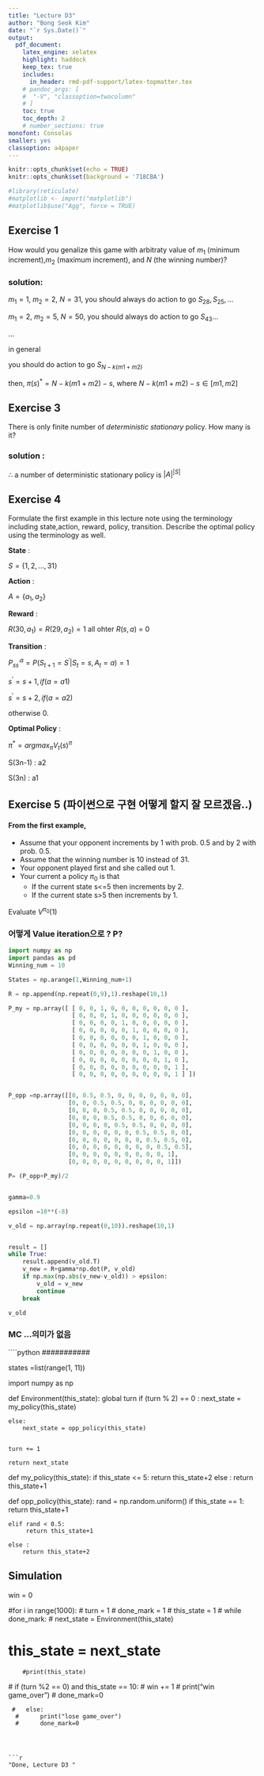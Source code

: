 ```yaml
---
title: "Lecture D3"  
author: "Bong Seok Kim"  
date: "`r Sys.Date()`"  
output:   
  pdf_document:  
    latex_engine: xelatex
    highlight: haddock  
    keep_tex: true  
    includes:
      in_header: rmd-pdf-support/latex-topmatter.tex
    # pandoc_args: [
    #  "-V", "classoption=twocolumn"
    # ]
    toc: true   
    toc_depth: 2  
    # number_sections: true  
monofont: Consolas
smaller: yes
classoption: a4paper
---
```


```r
knitr::opts_chunk$set(echo = TRUE)
knitr::opts_chunk$set(background = '718CBA')  
```

```r
#library(reticulate)
#matplotlib <- import("matplotlib")
#matplotlib$use("Agg", force = TRUE)
```

## Exercise 1
How would you genalize this game with arbitraty value of $m_1$ (minimum increment),$m_2$ (maximum increment), and $N$ (the winning number)?

### solution:

$m_1=1$, $m_2=2$, $N=31$, you should always do action to go $S_{28},S_{25},\dots$ 


$m_1=2$, $m_2=5$, $N=50$, you should always do action to go $S_{43}\dots$ 


$\dots$

in general

you should do action to go $S_{N-k(m1+m2)}$

then, $\pi{(s)}^*=N-k(m1+m2)-s$, where $N-k(m1+m2)-s \in[m1,m2]$

\newpage

## Exercise 3
There is only finite number of $deterministic$ $stationary$ policy. How many is it?

### solution :

\begin{enumerate}
  \item $deterministic$ policy gives an single action for each state.
  \item $stationary$ is, a policy that does not change over time
  \item $deterministic$ $stationary$ policy deterministically selects actions based on the current state with mapping with no loss of generality
\end{enumerate}

$\therefore$ a number of deterministic stationary policy is $|A|^{|S|}$


\newpage


## Exercise 4
Formulate the first example in this lecture note using the terminology including state,action, reward, policy, transition. Describe the optimal policy using the terminology as well.

**State** : 

$S = \{1,2,\dots ,31\}$
 
 
**Action** :

$A = \{a_1,a_2\}$
 
 
**Reward** :

$R(30,a_1)=R(29,a_2)=1$ all ohter $R(s,a)$ = 0
 

**Transition** : 

$P_{ss^\prime}^a =P(S_{t+1}=S^{\prime} |S_t=s, A_t=a) =1$ 

  $s^{\prime}=s+1, if(a=a1)$ 
 
  $s^{\prime}=s+2, if(a=a2)$
 
  otherwise 0.
 
**Optimal Policy** :

$\pi^*=argmax_{\pi}V_t(s)^\pi$ 

S(3n-1) : a2 

S(3n) : a1

\newpage

## Exercise 5 (파이썬으로 구현 어떻게 할지 잘 모르겠음..)

\vspace{10pt}
#### From the first example,

  + Assume that your opponent increments by 1 with prob. 0.5 and by 2 with prob. 0.5.
  + Assume that the winning number is 10 instead of 31.
  + Your opponent played first and she called out 1.
  + Your current a policy $\pi_{0}$ is that
    - If the current state s<=5 then increments by 2.
    - If the current state s>5 then increments by 1.
    
Evaluate $V^{\pi_{0}}(1)$

### 어떻게 Value iteration으로 ? P?

```python
import numpy as np
import pandas as pd
Winning_num = 10

States = np.arange(1,Winning_num+1)

R = np.append(np.repeat(0,9),1).reshape(10,1)

P_my = np.array([ [ 0, 0, 1, 0, 0, 0, 0, 0, 0, 0 ],
                  [ 0, 0, 0, 1, 0, 0, 0, 0, 0, 0 ],
                  [ 0, 0, 0, 0, 1, 0, 0, 0, 0, 0 ],
                  [ 0, 0, 0, 0, 0, 1, 0, 0, 0, 0 ],
                  [ 0, 0, 0, 0, 0, 0, 1, 0, 0, 0 ],
                  [ 0, 0, 0, 0, 0, 0, 1, 0, 0, 0 ],
                  [ 0, 0, 0, 0, 0, 0, 0, 1, 0, 0 ],
                  [ 0, 0, 0, 0, 0, 0, 0, 0, 1, 0 ],
                  [ 0, 0, 0, 0, 0, 0, 0, 0, 0, 1 ],
                  [ 0, 0, 0, 0, 0, 0, 0, 0, 0, 1 ] ])


P_opp =np.array([[0, 0.5, 0.5, 0, 0, 0, 0, 0, 0, 0],
                 [0, 0, 0.5, 0.5, 0, 0, 0, 0, 0, 0],
                 [0, 0, 0, 0.5, 0.5, 0, 0, 0, 0, 0],
                 [0, 0, 0, 0.5, 0.5, 0, 0, 0, 0, 0],
                 [0, 0, 0, 0, 0.5, 0.5, 0, 0, 0, 0],
                 [0, 0, 0, 0, 0, 0, 0.5, 0.5, 0, 0],
                 [0, 0, 0, 0, 0, 0, 0, 0.5, 0.5, 0],
                 [0, 0, 0, 0, 0, 0, 0, 0, 0.5, 0.5],
                 [0, 0, 0, 0, 0, 0, 0, 0, 0, 1],
                 [0, 0, 0, 0, 0, 0, 0, 0, 0, 1]])

P= (P_opp+P_my)/2


gamma=0.9

epsilon =10**(-8)

v_old = np.array(np.repeat(0,10)).reshape(10,1)


result = []
while True:
    result.append(v_old.T)
    v_new = R+gamma*np.dot(P, v_old)
    if np.max(np.abs(v_new-v_old)) > epsilon:
        v_old = v_new
        continue
    break

v_old

```


### MC ...의미가 없음 
````python

###########

states =list(range(1, 11))

import numpy as np

def Environment(this_state):
    global turn
    if (turn % 2) == 0 :
        next_state = my_policy(this_state)


    else:
        next_state = opp_policy(this_state)


    turn += 1

    return next_state



def my_policy(this_state):
    if this_state <= 5:
        return this_state+2
    else :
        return this_state+1


def opp_policy(this_state):
    rand = np.random.uniform()
    if this_state == 1:
        return this_state+1

    elif rand < 0.5:
         return this_state+1

    else :
        return this_state+2


## Simulation
win = 0

#for i in range(1000):
 #   turn = 1
  #  done_mark = 1
   # this_state = 1
   # while done_mark:
    #    next_state = Environment(this_state)

#        this_state = next_state

        #print(this_state)

 
 #       if (turn %2 == 0) and this_state == 10:
  #          win += 1
   #         print("win game_over")
    #        done_mark=0

     #   else:
      #      print("lose game_over")
      #      done_mark=0

```



```r
"Done, Lecture D3 "
```
